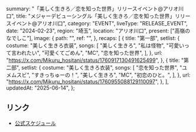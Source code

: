   summary: "「美しく生きろ／恋を知った世界」リリースイベント@アリオ川口",
  title: "メジャーデビューシングル「美しく生きろ／恋を知った世界」リリースイベント@アリオ川口",
  category: "EVENT",
  liveType: "RELEASE_EVENT",
  date: "2024-02-23",
  region: "埼玉",
  location: "アリオ川口",
  present: ["高嶺のなでしこ"],
  image: {
    path: "",
    ref: "",
  },
  recaps: [
    {
      title: "第一部",
      setlist: {
        costume: "美しく生きろ衣装",
        songs: [
          "美しく生きろ",
          "私は怪物",
          "可愛いって言われたい",
          "可愛くてごめん",
          "MC",
          "恋を知った世界",
        ],
      },
      url: "https://x.com/Mikuru_hositani/status/1760917130491625499",
    },
    {
      title: "第二部",
      setlist: {
        costume: "美しく生きろ衣装",
        songs: [
          "恋を知った世界",
          "ユメムスビ",
          "すきっちゅーの！",
          "美しく生きろ",
          "MC",
          "初恋のひと。",
        ],
      },
      url: "https://x.com/Mikuru_hositani/status/1760955088129110097",
    },
  ],
  updatedAt: "2025-06-14",
};

## リンク

- [公式スケジュール](https://takanenonadeshiko.jp/?p=1828)
